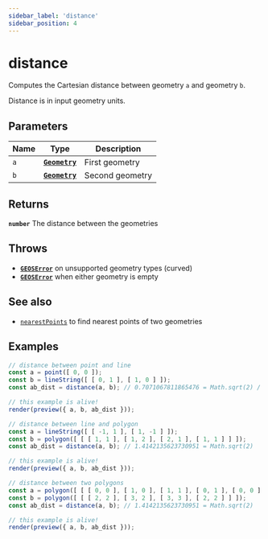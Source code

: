 ```yaml
---
sidebar_label: 'distance'
sidebar_position: 4
---
```


# distance

Computes the Cartesian distance between geometry `a` and geometry `b`.

Distance is in input geometry units.

## Parameters

| Name | Type | Description |
| --- | :-: | --- |
| `a` | [**`Geometry`**](../types/Geometry/index.mdx) | First geometry |
| `b` | [**`Geometry`**](../types/Geometry/index.mdx) | Second geometry |

## Returns

**`number`** The distance between the geometries

## Throws

- [**`GEOSError`**](../types/errors.mdx#GEOSError) on unsupported geometry types (curved)
- [**`GEOSError`**](../types/errors.mdx#GEOSError) when either geometry is empty

## See also

- [`nearestPoints`](nearestPoints.mdx) to find nearest points of two geometries

## Examples

```js live noInline
// distance between point and line
const a = point([ 0, 0 ]);
const b = lineString([ [ 0, 1 ], [ 1, 0 ] ]);
const ab_dist = distance(a, b); // 0.7071067811865476 = Math.sqrt(2) / 2

// this example is alive!
render(preview({ a, b, ab_dist }));
```

```js live noInline
// distance between line and polygon
const a = lineString([ [ -1, 1 ], [ 1, -1 ] ]);
const b = polygon([ [ [ 1, 1 ], [ 1, 2 ], [ 2, 1 ], [ 1, 1 ] ] ]);
const ab_dist = distance(a, b); // 1.4142135623730951 = Math.sqrt(2)

// this example is alive!
render(preview({ a, b, ab_dist }));
```

```js live noInline
// distance between two polygons
const a = polygon([ [ [ 0, 0 ], [ 1, 0 ], [ 1, 1 ], [ 0, 1 ], [ 0, 0 ] ] ]);
const b = polygon([ [ [ 2, 2 ], [ 3, 2 ], [ 3, 3 ], [ 2, 2 ] ] ]);
const ab_dist = distance(a, b); // 1.4142135623730951 = Math.sqrt(2)

// this example is alive!
render(preview({ a, b, ab_dist }));
```
